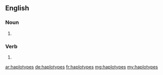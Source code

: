 ==English==

===Noun===
{{head|en|plural}}

# {{plural of|haplotype|lang=en|nocat=1}}

===Verb===
{{head|en}}

# {{en-third-person singular of|haplotype}}

[[ar:haplotypes]]
[[de:haplotypes]]
[[fr:haplotypes]]
[[mg:haplotypes]]
[[my:haplotypes]]